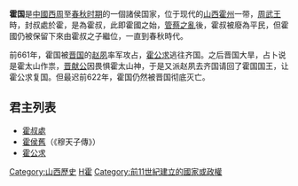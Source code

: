{{周代诸侯国
|国名=霍
|国君姓氏=姬
|爵位=不详
|国都=霍<small>(臨汝縣西)</small><small>(霍县西南)</small>
|分封者=[[周武王|周武王]]
|始祖=霍叔处
|建国年=前11世纪
|灭亡年=前661年
|灭亡原因=为[[晋国|晋国]]所灭
|史书记载=[[春秋左氏传|春秋左氏传]] <small>(始见于[[鲁闵公|闵公]]元年)</small>
}}
'''霍国'''是[[中國|中國]][[西周|西周]]至[[春秋时期|春秋时期]]的一個諸侯国家，位于现代的[[山西|山西]][[霍州|霍州]]一带，[[周武王|周武王]]時，封叔處於霍，是為霍叔，此即霍國之始，[[管蔡之亂|管蔡之亂]]後，霍叔被廢為平民，但霍國仍被保留下來由霍叔之子繼位，一直到春秋時代。

前661年，霍国被[[晋国|晋国]]的[[赵夙|赵夙]]率军攻占，[[霍公求|霍公求]]逃往齐国。之后晋国大旱，占卜说是霍太山作祟，[[晋献公|晋献公]]因畏惧霍太山神，于是又派赵夙去齐国请回了霍国国王，让霍公求复国。但最迟前622年，霍国仍然被晋国彻底灭亡。

== 君主列表 ==
*[[霍叔處|霍叔處]]
*[[霍侯舊|霍侯舊]]（《穆天子傳》）
*[[霍公求|霍公求]]

{{周初姬姓诸侯}}
{{河南省先秦列國}}

{{China-hist-stub}}
[[Category:山西歷史|Category:山西歷史]]
[[Category:春秋时期的国家|H霍]]
[[Category:前11世紀建立的國家或政權|Category:前11世紀建立的國家或政權]]